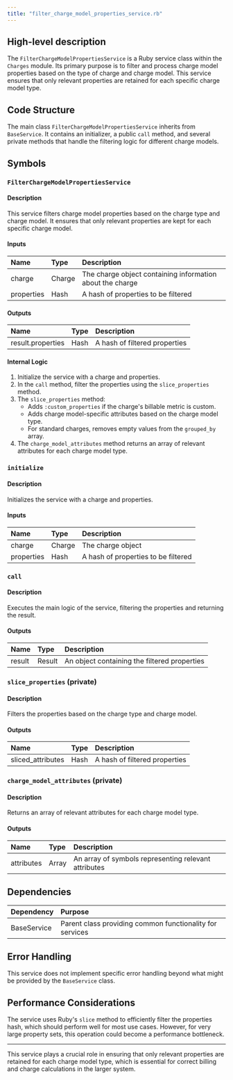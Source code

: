 ```yaml
---
title: "filter_charge_model_properties_service.rb"
---
```


## High-level description
The `FilterChargeModelPropertiesService` is a Ruby service class within the `Charges` module. Its primary purpose is to filter and process charge model properties based on the type of charge and charge model. This service ensures that only relevant properties are retained for each specific charge model type.

## Code Structure
The main class `FilterChargeModelPropertiesService` inherits from `BaseService`. It contains an initializer, a public `call` method, and several private methods that handle the filtering logic for different charge models.

## Symbols

### `FilterChargeModelPropertiesService`
#### Description
This service filters charge model properties based on the charge type and charge model. It ensures that only relevant properties are kept for each specific charge model.

#### Inputs
| Name | Type | Description |
|:-----|:-----|:------------|
| charge | Charge | The charge object containing information about the charge |
| properties | Hash | A hash of properties to be filtered |

#### Outputs
| Name | Type | Description |
|:-----|:-----|:------------|
| result.properties | Hash | A hash of filtered properties |

#### Internal Logic
1. Initialize the service with a charge and properties.
2. In the `call` method, filter the properties using the `slice_properties` method.
3. The `slice_properties` method:
   - Adds `:custom_properties` if the charge's billable metric is custom.
   - Adds charge model-specific attributes based on the charge model type.
   - For standard charges, removes empty values from the `grouped_by` array.
4. The `charge_model_attributes` method returns an array of relevant attributes for each charge model type.

### `initialize`
#### Description
Initializes the service with a charge and properties.

#### Inputs
| Name | Type | Description |
|:-----|:-----|:------------|
| charge | Charge | The charge object |
| properties | Hash | A hash of properties to be filtered |

### `call`
#### Description
Executes the main logic of the service, filtering the properties and returning the result.

#### Outputs
| Name | Type | Description |
|:-----|:-----|:------------|
| result | Result | An object containing the filtered properties |

### `slice_properties` (private)
#### Description
Filters the properties based on the charge type and charge model.

#### Outputs
| Name | Type | Description |
|:-----|:-----|:------------|
| sliced_attributes | Hash | A hash of filtered properties |

### `charge_model_attributes` (private)
#### Description
Returns an array of relevant attributes for each charge model type.

#### Outputs
| Name | Type | Description |
|:-----|:-----|:------------|
| attributes | Array | An array of symbols representing relevant attributes |

## Dependencies
| Dependency | Purpose |
|:-----------|:--------|
| BaseService | Parent class providing common functionality for services |

## Error Handling
This service does not implement specific error handling beyond what might be provided by the `BaseService` class.

## Performance Considerations
The service uses Ruby's `slice` method to efficiently filter the properties hash, which should perform well for most use cases. However, for very large property sets, this operation could become a performance bottleneck.

---

This service plays a crucial role in ensuring that only relevant properties are retained for each charge model type, which is essential for correct billing and charge calculations in the larger system.